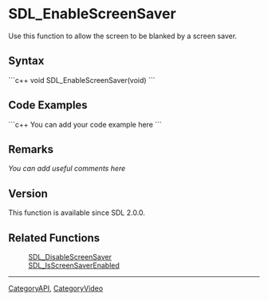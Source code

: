 <!-- pragma section-numbers off -->
<!-- pragma disable-camelcase -->

= SDL_EnableScreenSaver =
Use this function to allow the screen to be blanked by a screen saver.


== Syntax ==
```c++
void SDL_EnableScreenSaver(void)
```

== Code Examples ==
```c++
You can add your code example here
```

== Remarks ==
''You can add useful comments here''

== Version ==
This function is available since SDL 2.0.0.

== Related Functions ==
:[[SDL_DisableScreenSaver]]
:[[SDL_IsScreenSaverEnabled]]

----
[[CategoryAPI]], [[CategoryVideo]]
